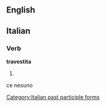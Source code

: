 == English ==
==Italian==

===Verb===
'''travestita'''

# {{feminine of|travestito}}

[[Category:Italian past participle forms]]
ce nesuno